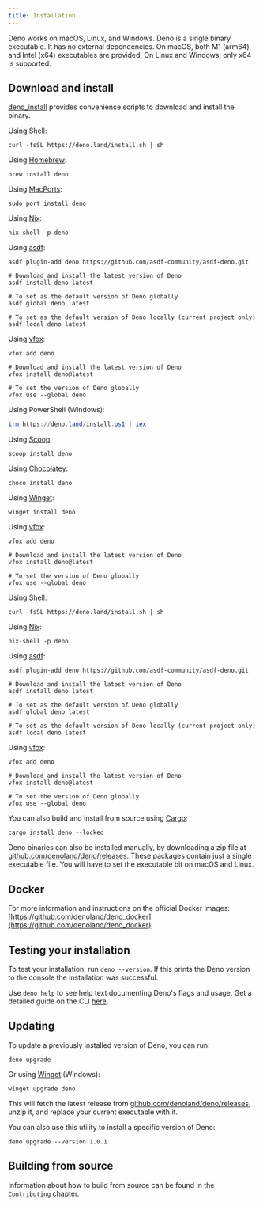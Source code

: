 ```yaml
---
title: Installation
---
```


Deno works on macOS, Linux, and Windows. Deno is a single binary executable. It
has no external dependencies. On macOS, both M1 (arm64) and Intel (x64)
executables are provided. On Linux and Windows, only x64 is supported.

## Download and install

[deno_install](https://github.com/denoland/deno_install) provides convenience
scripts to download and install the binary.


<Tabs groupId="operating-systems">
  <TabItem value="mac" label="macOS" default>

Using Shell:

```shell
curl -fsSL https://deno.land/install.sh | sh
```

Using [Homebrew](https://formulae.brew.sh/formula/deno):

```shell
brew install deno
```

Using [MacPorts](https://ports.macports.org/port/deno/):

```shell
sudo port install deno
```

Using [Nix](https://nixos.org/download.html):

```shell
nix-shell -p deno
```

Using [asdf](https://asdf-vm.com/):

```shell
asdf plugin-add deno https://github.com/asdf-community/asdf-deno.git

# Download and install the latest version of Deno
asdf install deno latest

# To set as the default version of Deno globally
asdf global deno latest

# To set as the default version of Deno locally (current project only)
asdf local deno latest
```

Using [vfox](https://vfox.lhan.me/):

```shell
vfox add deno

# Download and install the latest version of Deno
vfox install deno@latest

# To set the version of Deno globally
vfox use --global deno
```

</TabItem>
  <TabItem  value="windows" label="Windows">

Using PowerShell (Windows):

```powershell
irm https://deno.land/install.ps1 | iex
```

Using [Scoop](https://scoop.sh/):

```shell
scoop install deno
```

Using [Chocolatey](https://chocolatey.org/packages/deno):

```shell
choco install deno
```

Using [Winget](https://github.com/microsoft/winget-cli):

```shell
winget install deno
```

Using [vfox](https://vfox.lhan.me/):

```shell
vfox add deno

# Download and install the latest version of Deno
vfox install deno@latest

# To set the version of Deno globally
vfox use --global deno
```

</TabItem>
  <TabItem value="linux" label="Linux">

Using Shell:

```shell
curl -fsSL https://deno.land/install.sh | sh
```

Using [Nix](https://nixos.org/download.html):

```shell
nix-shell -p deno
```

Using [asdf](https://asdf-vm.com/):

```shell
asdf plugin-add deno https://github.com/asdf-community/asdf-deno.git

# Download and install the latest version of Deno
asdf install deno latest

# To set as the default version of Deno globally
asdf global deno latest

# To set as the default version of Deno locally (current project only)
asdf local deno latest
```

Using [vfox](https://vfox.lhan.me/):

```shell
vfox add deno

# Download and install the latest version of Deno
vfox install deno@latest

# To set the version of Deno globally
vfox use --global deno
```

</TabItem>
</Tabs>

You can also build and install from source using
[Cargo](https://crates.io/crates/deno):

```shell
cargo install deno --locked
```

Deno binaries can also be installed manually, by downloading a zip file at
[github.com/denoland/deno/releases](https://github.com/denoland/deno/releases).
These packages contain just a single executable file. You will have to set the
executable bit on macOS and Linux.

## Docker

For more information and instructions on the official Docker images:
[https://github.com/denoland/deno_docker](https://github.com/denoland/deno_docker)

## Testing your installation

To test your installation, run `deno --version`. If this prints the Deno version
to the console the installation was successful.

Use `deno help` to see help text documenting Deno's flags and usage. Get a
detailed guide on the CLI [here](./command_line_interface.md).

## Updating

To update a previously installed version of Deno, you can run:

```shell
deno upgrade
```

Or using [Winget](https://github.com/microsoft/winget-cli) (Windows):

```shell
winget upgrade deno
```

This will fetch the latest release from
[github.com/denoland/deno/releases](https://github.com/denoland/deno/releases),
unzip it, and replace your current executable with it.

You can also use this utility to install a specific version of Deno:

```shell
deno upgrade --version 1.0.1
```

## Building from source

Information about how to build from source can be found in the
[`Contributing`](../references/contributing/building_from_source.md) chapter.
